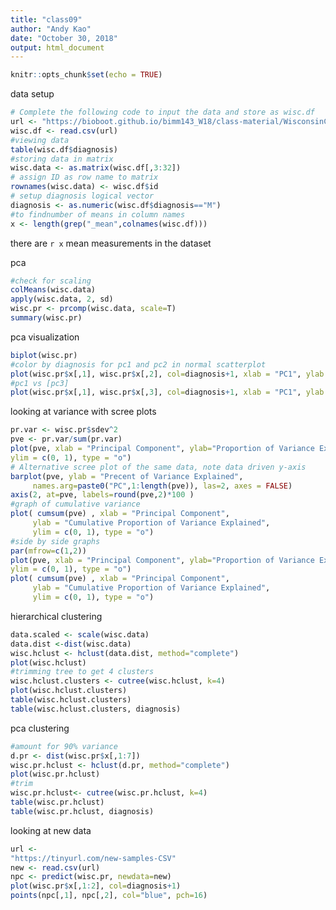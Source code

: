 ```yaml
---
title: "class09"
author: "Andy Kao"
date: "October 30, 2018"
output: html_document
---
```


```r
knitr::opts_chunk$set(echo = TRUE)
```

data setup
```r
# Complete the following code to input the data and store as wisc.df
url <- "https://bioboot.github.io/bimm143_W18/class-material/WisconsinCancer.csv"
wisc.df <- read.csv(url)
#viewing data 
table(wisc.df$diagnosis)
#storing data in matrix
wisc.data <- as.matrix(wisc.df[,3:32])
# assign ID as row name to matrix
rownames(wisc.data) <- wisc.df$id
# setup diagnosis logical vector
diagnosis <- as.numeric(wisc.df$diagnosis=="M")
#to findnumber of means in column names
x <- length(grep("_mean",colnames(wisc.df)))
```
there are `r x` mean measurements in the dataset

pca
```r
#check for scaling
colMeans(wisc.data)
apply(wisc.data, 2, sd)
wisc.pr <- prcomp(wisc.data, scale=T)
summary(wisc.pr)
```
pca visualization
```r
biplot(wisc.pr)
#color by diagnosis for pc1 and pc2 in normal scatterplot
plot(wisc.pr$x[,1], wisc.pr$x[,2], col=diagnosis+1, xlab = "PC1", ylab = "PC2")
#pc1 vs [pc3]
plot(wisc.pr$x[,1], wisc.pr$x[,3], col=diagnosis+1, xlab = "PC1", ylab = "PC3")
```
looking at variance with scree plots
```r
pr.var <- wisc.pr$sdev^2
pve <- pr.var/sum(pr.var)
plot(pve, xlab = "Principal Component", ylab="Proportion of Variance Explained", 
ylim = c(0, 1), type = "o")
# Alternative scree plot of the same data, note data driven y-axis
barplot(pve, ylab = "Precent of Variance Explained",
     names.arg=paste0("PC",1:length(pve)), las=2, axes = FALSE)
axis(2, at=pve, labels=round(pve,2)*100 )
#graph of cumulative variance
plot( cumsum(pve) , xlab = "Principal Component", 
     ylab = "Cumulative Proportion of Variance Explained", 
     ylim = c(0, 1), type = "o")
#side by side graphs
par(mfrow=c(1,2))
plot(pve, xlab = "Principal Component", ylab="Proportion of Variance Explained", 
ylim = c(0, 1), type = "o")
plot( cumsum(pve) , xlab = "Principal Component", 
     ylab = "Cumulative Proportion of Variance Explained", 
     ylim = c(0, 1), type = "o")
```
hierarchical clustering
```r
data.scaled <- scale(wisc.data)
data.dist <-dist(wisc.data)
wisc.hclust <- hclust(data.dist, method="complete")
plot(wisc.hclust)
#trimming tree to get 4 clusters
wisc.hclust.clusters <- cutree(wisc.hclust, k=4)
plot(wisc.hclust.clusters)
table(wisc.hclust.clusters)
table(wisc.hclust.clusters, diagnosis)
```
pca clustering
```r
#amount for 90% variance
d.pr <- dist(wisc.pr$x[,1:7])
wisc.pr.hclust <- hclust(d.pr, method="complete")
plot(wisc.pr.hclust)
#trim
wisc.pr.hclust<- cutree(wisc.pr.hclust, k=4)
table(wisc.pr.hclust)
table(wisc.pr.hclust, diagnosis)
```
looking at new data
```r
url <- 
"https://tinyurl.com/new-samples-CSV"
new <- read.csv(url)
npc <- predict(wisc.pr, newdata=new)
plot(wisc.pr$x[,1:2], col=diagnosis+1)
points(npc[,1], npc[,2], col="blue", pch=16)
```


